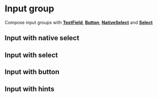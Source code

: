 

<Meta of={InputGroupStories} />

# Input group

Compose input groups with <a href="./?path=/docs/inputfield--docs" target="_blank">**TextField**</a>, <a href="./?path=/docs/button--docs" target="_blank">**Button**</a>, <a href="./?path=/docs/nativeselect--docs" target="_blank">**NativeSelect**</a> and <a href="./?path=/docs/select--docs" target="_blank">**Select**</a>


<Canvas of={InputGroupStories.BasicExample} />


## Input with native select

<Canvas of={InputGroupStories.InputWithNativeSelect} />

## Input with select

<Canvas of={InputGroupStories.InputWithSelect} />

## Input with button

<Canvas of={InputGroupStories.InputWithButton} />

## Input with hints

<Canvas of={InputGroupStories.InputWithHints} />